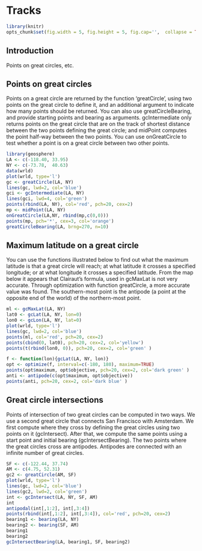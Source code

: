 # Tracks

```r
library(knitr)
opts_chunk$set(fig.width = 5, fig.height = 5, fig.cap='',  collapse = TRUE)
```

## Introduction

Points on great circles, etc.



## Points on great circles

Points on a great circle are returned by the function 'greatCircle', using two points on the great circle to define it, and an additional argument to indicate how many points should be returned. You can also use greatCircleBearing, and provide starting points and bearing as arguments. gcIntermediate only returns points on the great circle that are on the track of shortest distance between the two points defining the great circle; and midPoint computes the point half-way between the two points. You can use onGreatCircle to test whether a point is on a great circle between two other points.

```r
library(geosphere)
LA <- c(-118.40, 33.95)
NY <- c(-73.78,  40.63)
data(wrld)
plot(wrld, type='l')
gc <- greatCircle(LA, NY)
lines(gc, lwd=2, col='blue')
gci <- gcIntermediate(LA, NY)
lines(gci, lwd=4, col='green')
points(rbind(LA, NY), col='red', pch=20, cex=2)
mp <- midPoint(LA, NY)
onGreatCircle(LA,NY, rbind(mp,c(0,0)))
points(mp, pch='*', cex=3, col='orange')
greatCircleBearing(LA, brng=270, n=10)
```


## Maximum latitude on a great circle

You can use the functions illustrated below to find out what the maximum latitude is that a great circle will reach; at what latitude it crosses a specified longitude; or at what longitude it crosses a specified latitude. From the map below it appears that Clairaut's formula, used in gcMaxLat is not very accurate. Through optimization with function greatCircle, a more accurate value was found. The southern-most point is the antipode (a point at the opposite end of the world) of the northern-most point.

```r
ml <- gcMaxLat(LA, NY)
lat0 <- gcLat(LA, NY, lon=0)
lon0 <- gcLon(LA, NY, lat=0)
plot(wrld, type='l')
lines(gc, lwd=2, col='blue')
points(ml, col='red', pch=20, cex=2)
points(cbind(0, lat0), pch=20, cex=2, col='yellow') 
points(t(rbind(lon0, 0)), pch=20, cex=2, col='green' )

f <- function(lon){gcLat(LA, NY, lon)}
opt <- optimize(f, interval=c(-180, 180), maximum=TRUE)
points(opt$maximum, opt$objective, pch=20, cex=2, col='dark green' )
anti <- antipode(c(opt$maximum, opt$objective)) 
points(anti, pch=20, cex=2, col='dark blue' )
```

## Great circle intersections

Points of intersection of two great circles can be computed in two ways. We use a second great circle that connects San Francisco with Amsterdam. We first compute where they cross by defining the great circles using two points on it (gcIntersect). After that, we compute the same points using a start point and initial bearing (gcIntersectBearing). The two points where the great circles cross are antipodes. Antipodes are connected with an infinite number of great circles.

```r
SF <- c(-122.44, 37.74)
AM <- c(4.75, 52.31)
gc2 <- greatCircle(AM, SF)
plot(wrld, type='l')
lines(gc, lwd=2, col='blue')
lines(gc2, lwd=2, col='green')
int <- gcIntersect(LA, NY, SF, AM)
int
antipodal(int[,1:2], int[,3:4])
points(rbind(int[,1:2], int[,3:4]), col='red', pch=20, cex=2)
bearing1 <- bearing(LA, NY)
bearing2 <- bearing(SF, AM)
bearing1
bearing2
gcIntersectBearing(LA, bearing1, SF, bearing2)
```



